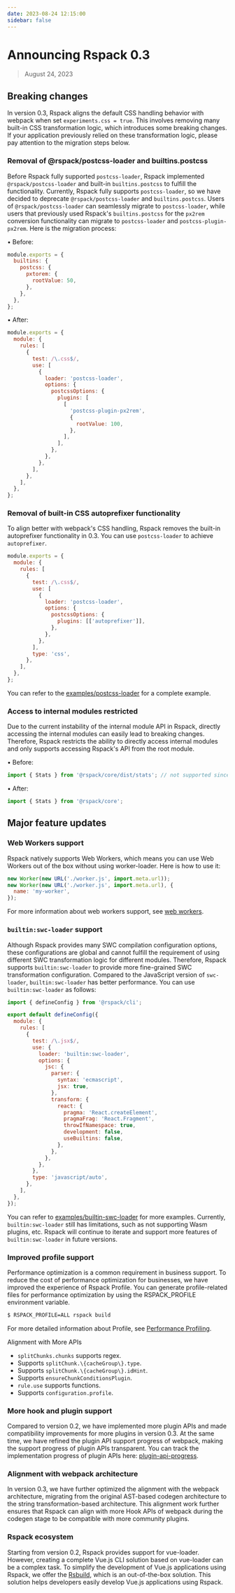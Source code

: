 ```yaml
---
date: 2023-08-24 12:15:00
sidebar: false
---
```


# Announcing Rspack 0.3

> August 24, 2023

## Breaking changes

In version 0.3, Rspack aligns the default CSS handling behavior with webpack when set `experiments.css = true`. This involves removing many built-in CSS transformation logic, which introduces some breaking changes. If your application previously relied on these transformation logic, please pay attention to the migration steps below.

### Removal of @rspack/postcss-loader and builtins.postcss

Before Rspack fully supported `postcss-loader`, Rspack implemented `@rspack/postcss-loader` and built-in `builtins.postcss` to fulfill the functionality. Currently, Rspack fully supports `postcss-loader`, so we have decided to deprecate `@rspack/postcss-loader` and `builtins.postcss`. Users of `@rspack/postcss-loader` can seamlessly migrate to `postcss-loader`, while users that previously used Rspack's `builtins.postcss` for the `px2rem` conversion functionality can migrate to `postcss-loader` and `postcss-plugin-px2rem`. Here is the migration process:

• Before:

```js
module.exports = {
  builtins: {
    postcss: {
      pxtorem: {
        rootValue: 50,
      },
    },
  },
};
```

• After:

```js
module.exports = {
  module: {
    rules: [
      {
        test: /\.css$/,
        use: [
          {
            loader: 'postcss-loader',
            options: {
              postcssOptions: {
                plugins: [
                  [
                    'postcss-plugin-px2rem',
                    {
                      rootValue: 100,
                    },
                  ],
                ],
              },
            },
          },
        ],
      },
    ],
  },
};
```

### Removal of built-in CSS autoprefixer functionality

To align better with webpack's CSS handling, Rspack removes the built-in autoprefixer functionality in 0.3. You can use `postcss-loader` to achieve `autoprefixer`.

```js
module.exports = {
  module: {
    rules: [
      {
        test: /\.css$/,
        use: [
          {
            loader: 'postcss-loader',
            options: {
              postcssOptions: {
                plugins: [['autoprefixer']],
              },
            },
          },
        ],
        type: 'css',
      },
    ],
  },
};
```

You can refer to the [examples/postcss-loader](https://github.com/rspack-contrib/rspack-examples/tree/main/rspack/postcss-loader/rspack.config.js) for a complete example.

### Access to internal modules restricted

Due to the current instability of the internal module API in Rspack, directly accessing the internal modules can easily lead to breaking changes. Therefore, Rspack restricts the ability to directly access internal modules and only supports accessing Rspack's API from the root module.

• Before:

```js
import { Stats } from '@rspack/core/dist/stats'; // not supported since 0.3
```

• After:

```js
import { Stats } from '@rspack/core';
```

## Major feature updates

### Web Workers support

Rspack natively supports Web Workers, which means you can use Web Workers out of the box without using worker-loader. Here is how to use it:

```js
new Worker(new URL('./worker.js', import.meta.url));
new Worker(new URL('./worker.js', import.meta.url), {
  name: 'my-worker',
});
```

For more information about web workers support, see [web workers](/guide/features/web-workers).

### `builtin:swc-loader` support

Although Rspack provides many SWC compilation configuration options, these configurations are global and cannot fulfill the requirement of using different SWC transformation logic for different modules. Therefore, Rspack supports `builtin:swc-loader` to provide more fine-grained SWC transformation configuration. Compared to the JavaScript version of `swc-loader`, `builtin:swc-loader` has better performance. You can use `builtin:swc-loader` as follows:

```js title="rspack.config.mjs"
import { defineConfig } from '@rspack/cli';

export default defineConfig({
  module: {
    rules: [
      {
        test: /\.jsx$/,
        use: {
          loader: 'builtin:swc-loader',
          options: {
            jsc: {
              parser: {
                syntax: 'ecmascript',
                jsx: true,
              },
              transform: {
                react: {
                  pragma: 'React.createElement',
                  pragmaFrag: 'React.Fragment',
                  throwIfNamespace: true,
                  development: false,
                  useBuiltins: false,
                },
              },
            },
          },
        },
        type: 'javascript/auto',
      },
    ],
  },
});
```

You can refer to [examples/builtin-swc-loader](https://github.com/rspack-contrib/rspack-examples/tree/main/rspack/builtin-swc-loader) for more examples. Currently, `builtin:swc-loader` still has limitations, such as not supporting Wasm plugins, etc. Rspack will continue to iterate and support more features of `builtin:swc-loader` in future versions.

### Improved profile support

Performance optimization is a common requirement in business support. To reduce the cost of performance optimization for businesses, we have improved the experience of Rspack Profile. You can generate profile-related files for performance optimization by using the RSPACK_PROFILE environment variable.

```sh
$ RSPACK_PROFILE=ALL rspack build
```

For more detailed information about Profile, see [Performance Profiling](/guide/optimization/profile).

Alignment with More APIs

- `splitChunks.chunks` supports regex.
- Supports `splitChunk.\{cacheGroup\}.type`.
- Supports `splitChunk.\{cacheGroup\}.idHint`.
- Supports `ensureChunkConditionsPlugin`.
- `rule.use` supports functions.
- Supports `configuration.profile`.

### More hook and plugin support

Compared to version 0.2, we have implemented more plugin APIs and made compatibility improvements for more plugins in version 0.3. At the same time, we have refined the plugin API support progress of webpack, making the support progress of plugin APIs transparent. You can track the implementation progress of plugin APIs here: [plugin-api-progress](https://github.com/orgs/web-infra-dev/projects/9).

### Alignment with webpack architecture

In version 0.3, we have further optimized the alignment with the webpack architecture, migrating from the original AST-based codegen architecture to the string transformation-based architecture. This alignment work further ensures that Rspack can align with more Hook APIs of webpack during the codegen stage to be compatible with more community plugins.

### Rspack ecosystem

Starting from version 0.2, Rspack provides support for vue-loader. However, creating a complete Vue.js CLI solution based on vue-loader can be a complex task. To simplify the development of Vue.js applications using Rspack, we offer the [Rsbuild](https://rsbuild.dev/), which is an out-of-the-box solution. This solution helps developers easily develop Vue.js applications using Rspack.
